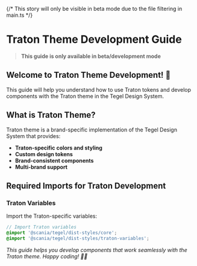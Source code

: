 
<Meta title="Introduction/Traton README" />

{/* This story will only be visible in beta mode due to the file filtering in main.ts */}

# Traton Theme Development Guide

> **This guide is only available in beta/development mode**

## Welcome to Traton Theme Development! 🚛

This guide will help you understand how to use Traton tokens and develop components with the Traton theme in the Tegel Design System.

## What is Traton Theme?

Traton theme is a brand-specific implementation of the Tegel Design System that provides:
- **Traton-specific colors and styling**
- **Custom design tokens**
- **Brand-consistent components**
- **Multi-brand support**

## Required Imports for Traton Development

### Traton Variables

Import the Traton-specific variables:

```scss
// Import Traton variables
@import '@scania/tegel/dist-styles/core';
@import '@scania/tegel/dist-styles/traton-variables';
```

*This guide helps you develop components that work seamlessly with the Traton theme. Happy coding! 🚛✨* 